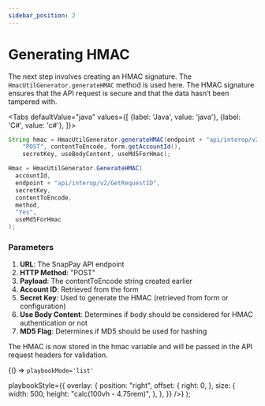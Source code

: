 ```yaml
---
sidebar_position: 2
---
```


# Generating HMAC

The next step involves creating an HMAC signature. The ```HmacUtilGenerator.generateHMAC``` method is
used here. The HMAC signature ensures that the API request is secure and that the data hasn’t been
tampered with.




<Tabs
    defaultValue="java"
    values={[
        {label: 'Java', value: 'java'},
        {label: 'C#', value: 'c#'},
    ]}>
<TabItem value="java">

```java showLineNumbers"
String hmac = HmacUtilGenerator.generateHMAC(endpoint + "api/interop/v2/GetRequestID",
    "POST", contentToEncode, form.getAccountId(),
    secretKey, useBodyContent, useMd5ForHmac);
```

</TabItem>

<TabItem value="c#">

```csharp showLineNumbers"
Hmac = HmacUtilGenerator.GenerateHMAC(
  accountId,
  endpoint + "api/interop/v2/GetRequestID",
  secretKey,
  contentToEncode,
  method,
  "Yes",
  useMd5ForHmac
);
```

</TabItem>
</Tabs>

### Parameters
1. **URL**: The SnapPay API endpoint
2. **HTTP Method**: "POST"
3. **Payload**: The contentToEncode string created earlier
4. **Account ID**: Retrieved from the form
5. **Secret Key**: Used to generate the HMAC (retrieved from form or configuration)
6. **Use Body Content**: Determines if body should be considered for HMAC authentication or not
7. **MD5 Flag**: Determines if MD5 should be used for hashing

The HMAC is now stored in the hmac variable and will be passed in the API request headers for
validation.


  <BrowserOnly>
    {() => <ConfidencePlaybook.AutoInstantiated email='iphatak4s@yahoo.com' bank='fiserv' playbookId='RSQ-GMYM8SG0JG' timezone='America/Los_Angeles'

    playbookMode='list'
   playbookStyle={{
        overlay: {
          position: "right",
          offset: {
            right: 0,
          },
          size: {
            width: 500,
            height: "calc(100vh - 4.75rem)",
          },
        },
      }}
   />}
   </BrowserOnly>
);

<Playbook />